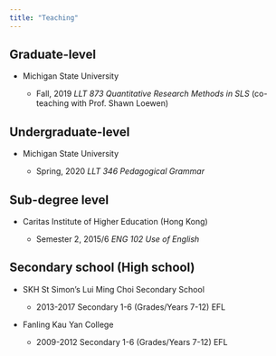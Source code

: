 ```yaml
---
title: "Teaching"
---
```



## Graduate-level

* Michigan State University

  + Fall, 2019 *LLT 873 Quantitative Research Methods in SLS* (co-teaching with Prof. Shawn Loewen)

## Undergraduate-level

* Michigan State University

  + Spring, 2020 *LLT 346 Pedagogical Grammar*

## Sub-degree level

* Caritas Institute of Higher Education (Hong Kong)

  + Semester 2, 2015/6 *ENG 102 Use of English*

## Secondary school (High school)

* SKH St Simon’s Lui Ming Choi Secondary School

  + 2013-2017 Secondary 1-6 (Grades/Years 7-12) EFL

* Fanling Kau Yan College

  + 2009-2012 Secondary 1-6 (Grades/Years 7-12) EFL
